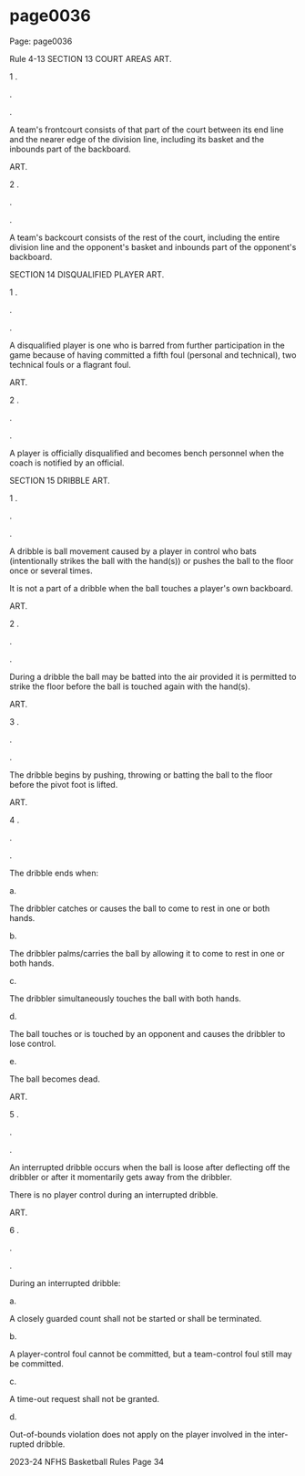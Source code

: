 
# page0036

Page: page0036

Rule 4-13 SECTION 13 COURT AREAS ART.

1 .

.

.

A team's frontcourt consists of that part of the court between its end line and the nearer edge of the division line, including its basket and the inbounds part of the backboard.

ART.

2 .

.

.

A team's backcourt consists of the rest of the court, including the entire division line and the opponent's basket and inbounds part of the opponent's backboard.

SECTION 14 DISQUALIFIED PLAYER ART.

1 .

.

.

A disqualified player is one who is barred from further participation in the game because of having committed a fifth foul (personal and technical), two technical fouls or a flagrant foul.

ART.

2 .

.

.

A player is officially disqualified and becomes bench personnel when the coach is notified by an official.

SECTION 15 DRIBBLE ART.

1 .

.

.

A dribble is ball movement caused by a player in control who bats (intentionally strikes the ball with the hand(s)) or pushes the ball to the floor once or several times.

It is not a part of a dribble when the ball touches a player's own backboard.

ART.

2 .

.

.

During a dribble the ball may be batted into the air provided it is permitted to strike the floor before the ball is touched again with the hand(s).

ART.

3 .

.

.

The dribble begins by pushing, throwing or batting the ball to the floor before the pivot foot is lifted.

ART.

4 .

.

.

The dribble ends when:

a.

The dribbler catches or causes the ball to come to rest in one or both hands.

b.

The dribbler palms/carries the ball by allowing it to come to rest in one or both hands.

c.

The dribbler simultaneously touches the ball with both hands.

d.

The ball touches or is touched by an opponent and causes the dribbler to lose control.

e.

The ball becomes dead.

ART.

5 .

.

.

An interrupted dribble occurs when the ball is loose after deflecting off the dribbler or after it momentarily gets away from the dribbler.

There is no player control during an interrupted dribble.

ART.

6 .

.

.

During an interrupted dribble:

a.

A closely guarded count shall not be started or shall be terminated.

b.

A player-control foul cannot be committed, but a team-control foul still may be committed.

c.

A time-out request shall not be granted.

d.

Out-of-bounds violation does not apply on the player involved in the inter- rupted dribble.

2023-24 NFHS Basketball Rules Page 34
  